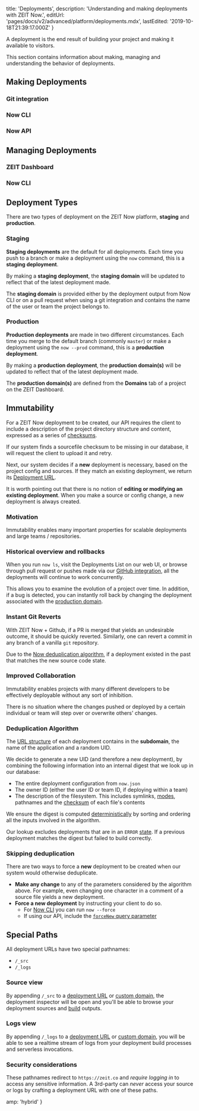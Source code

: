 
  title: 'Deployments',
  description: 'Understanding and making deployments with ZEIT Now.',
  editUrl: 'pages/docs/v2/advanced/platform/deployments.mdx',
  lastEdited: '2019-10-18T21:39:17.000Z'
}

A deployment is the end result of building your project and making it available to visitors.

This section contains information about making, managing and understanding the behavior of deployments.

## Making Deployments

### Git integration

### Now CLI

### Now API

## Managing Deployments

### ZEIT Dashboard

### Now CLI

## Deployment Types

There are two types of deployment on the ZEIT Now platform, **staging** and **production**.

### Staging

**Staging deployments** are the default for all deployments. Each time you push to a branch or make a deployment using the `now` command, this is a **staging deployment**.

By making a **staging deployment**, the **staging domain** will be updated to reflect that of the latest deployment made.

The **staging domain** is provided either by the deployment output from Now CLI or on a pull request when using a git integration and contains the name of the user or team the project belongs to.

### Production

**Production deployments** are made in two different circumstances. Each time you merge to the default branch (commonly `master`) or make a deployment using the `now --prod` command, this is a **production deployment**.

By making a **production deployment**, the **production domain(s)** will be updated to reflect that of the latest deployment made.

The **production domain(s)** are defined from the **Domains** tab of a project on the ZEIT Dashboard.

## Immutability

For a ZEIT Now deployment to be created, our API requires the client to include a description of the project directory structure and content, expressed as a series of [checksums](https://en.wikipedia.org/wiki/Checksum).

If our system finds a sourcefile checksum to be missing in our database, it will request the client to upload it and retry.

Next, our system decides if a **new** deployment is necessary, based on the project config and sources. If they match an existing deployment, we return its [Deployment URL](/docs/v2/advanced/concepts/urls).

It is worth pointing out that there is no notion of **editing or modifying an existing deployment**. When you make a source or config change, a new deployment is always created.

### Motivation

Immutability enables many important properties for scalable deployments and large teams / repositories.

### Historical overview and rollbacks

When you run `now ls`, visit the Deployments List on our web UI, or browse through pull request or pushes made via our [GitHub integration](/docs/v2/advanced/now-for-github), all the deployments will continue to work concurrently.

This allows you to examine the evolution of a project over time. In addition, if a bug is detected, you can instantly roll back by changing the deployment associated with the [production domain](/docs/v2/custom-domains#deploying-with-your-domain).

### Instant Git Reverts

With ZEIT Now + Github, if a PR is merged that yields an undesirable outcome, it should be quickly reverted. Similarly, one can revert a commit in any branch of a vanilla `git` repository.

Due to the [Now deduplication algorithm](#deduplication-algorithm), if a deployment existed in the past that matches the new source code state.

### Improved Collaboration

Immutability enables projects with many different developers to be effectively deployable without any sort of inhibition.

There is no situation where the changes pushed or deployed by a certain individual or team will step over or overwrite others' changes.

### Deduplication Algorithm

The [URL structure](/docs/v2/advanced/concepts/urls) of each deployment contains in the **subdomain**, the name of the application and a random UID.

We decide to generate a new UID (and therefore a new deployment), by combining the following information into an internal digest that we look up in our database:

- The entire deployment configuration from `now.json`
- The owner ID (either the user ID or team ID, if deploying within a team)
- The description of the filesystem. This includes symlinks, [modes](<https://en.wikipedia.org/wiki/Modes_(Unix)>), pathnames and the [checksum](https://en.wikipedia.org/wiki/Checksum) of each file's contents

We ensure the digest is computed [deterministically](https://en.wikipedia.org/wiki/Deterministic_algorithm) by sorting and ordering all the inputs involved in the algorithm.

Our lookup excludes deployments that are in an `ERROR` [state](/docs/v2/advanced/concepts/lifecycle). If a previous deployment matches the digest but failed to build correctly.

### Skipping deduplication

There are two ways to force a **new** deployment to be created when our system would otherwise deduplicate.

- **Make any change** to any of the parameters considered by the algorithm above. For example, even changing one character in a comment of a source file yields a new deployment.
- **Force a new deployment** by instructing your client to do so.
  - For [Now CLI](/download) you can run `now --force`
  - If using our API, include the [`forceNew` query parameter](/docs/api/v2#endpoints/deployments/create-a-new-deployment)

## Special Paths

All deployment URLs have two special pathnames:

- `/_src`
- `/_logs`

### Source view

By appending `/_src` to a [deployment URL](/docs/v2/advanced/concepts/urls) or [custom domain](/docs/v2/custom-domains), the deployment inspector will be open and you'll be able to browse your deployment sources and [build](/docs/v2/advanced/builders) outputs.

### Logs view

By appending `/_logs` to a [deployment URL](/docs/v2/advanced/concepts/urls) or [custom domain](/docs/v2/custom-domains), you will be able to see a realtime stream of logs from your deployment build processes and serverless invocations.

### Security considerations

These pathnames redirect to `https://zeit.co` and _require logging in_ to access any sensitive information. A 3rd-party can _never_ access your source or logs by crafting a deployment URL with one of these paths.


  amp: 'hybrid'
}
